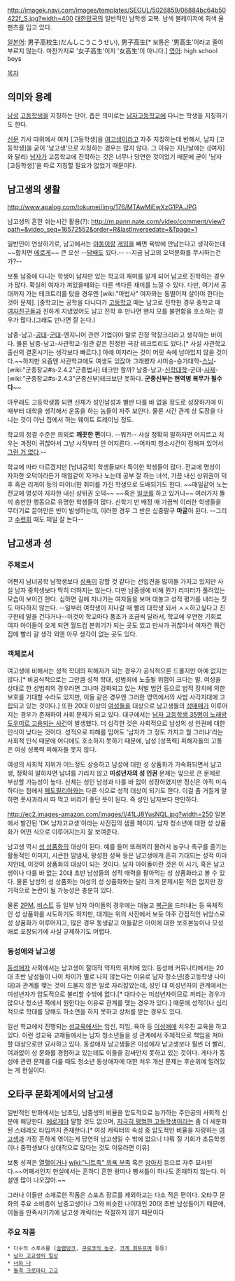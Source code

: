 http://imagek.navi.com/images/templates/SEOUL/5026859/06884bc64b50422f_S.jpg?width=400
[[대한민국]]의 일반적인 남학생 교복. 남색 블레이저에 회색 울팬츠를 입고 있다.

[[일본어]]: 男子高校生(だんしこうこうせい), 男子高生[* 보통은 '男高生'이라고 줄여 부르지 않는다. 마찬가지로 '女子高生'이지 '女高生'이 아니다.]
[[영어]]: high school boys

[[목차]]

== 의미와 용례 ==
[[남성]] [[고등학생]]을 지칭하는 단어. 좁은 의미로는 [[남자고등학교]]에 다니는 학생을 지칭하기도 한다.

[[신문]] 기사 따위에서 여자 [고등학생]을 [[여고생]]이라고 자주 지칭하는데 반해서, 남자 [고등학생]을 굳이 '남고생'으로 지칭하는 경우는 많지 않다. 그 이유는 지난날에는 ([여자]와 달리) [[남자]]가 고등학교에 진학하는 것은 너무나 당연한 것이었기 때문에 굳이 '남자 [고등학생]'을 따로 지칭할 필요가 없었기 때문이다.

== 남고생의 생활 ==
http://www.apalog.com/tokumei/img/176/MTAwMjEwXzG1PA.JPG

남고생의 흔한 쉬는시간 활용(?): http://m.pann.nate.com/video/comment/view?path=&video_seq=16572552&order=R&lastInversedate=&Tpage=1

일반인이 연상하기로, 남고에서는 [[야동]]이랑 [[게임]]을 빼면 욕밖에 안남는다고 생각하는데~~합치면 [[에로게]]~~ 큰 오산 --[[담배]]도 있다.-- --지금 남고의 오덕문화를 무시하는건가?--

보통 남중에 다니는 학생이 남자만 있는 학교의 재미를 알게 되어 남고로 진학하는 경우가 많다. 확실히 여자가 껴있을때와는 다른 색다른 재미를 느낄 수 있다. 다만, 여기서 공대까지 가는 테크트리를 탔을 경우엔 [wiki:"마법사" 여자와는 동떨어져 살아야 한다는 것이 문제]. [중학교]는 공학을 다니다가 [[고등학교]] 때는 남고로 진학한 경우 중학교 때 [[여자친구]]들과 친하게 지냈었어도 남고 진학 후 만나면 왠지 모를 불편함을 호소하는 경우가 많다.(그래도 만나면 잘 논다.) 

남중-남고-[[공대]]-[[군대]]-엔지니어 관련 기업이야 말로 진정 막장크리라고 생각하는 바이다. 물론 남중-남고-사관학교-임관 같은 진정한 극강 테크트리도 있다.[* 사실 사관학교 출신의 결혼시기는 생각보다 빠르다.] 아예 여자라는 것이 머릿 속에 남아있지 않을 것이다.~~하지만 요즘엔 사관학교에도 여생도 있잖아 그래봤자 사미승-승가대학-[[스님]]-[wiki:"군종장교#s-2.4.2"군종법사] 테크만 할까? 남중-남고-[[신학대학]]-군대-[[사제]]-[wiki:"군종장교#s-2.4.3"군종신부]테크보단 못하다. '''군종신부는 현역병 복무가 필수다'''~~

아무래도 고등학생쯤 되면 신체가 성인남성과 별반 다를 바 없을 정도로 성장하기에 이 때부터 대학을 생각해서 운동을 하는 놈들이 자주 보인다. 물론 시간 관계 상 도장을 다니는 것이 아닌 집에서 하는 웨이트 트레이닝 정도.

학교의 청결 수준은 의외로 '''깨끗한 편'''이다. --뭐?!-- 사실 정확히 말하자면 어지르고 치우는 과정이 귀찮아서 그냥 시작부터 안 어지른다. --어차피 청소시간이 정해져 있어서 [[그런 거 없다]].--

학교에 따라 다르겠지만 [남녀공학] 학생들보다 특이한 학생들이 많다. 전교에 명성이 자자한 오덕이라든가 매일같이 자거나 노는데 공부 잘 하는 녀석, 가끔 내신 상위권이 덕후 혹은 리게이 등의 마이너한 취미를 가진 학생으로 도배되기도 한다. ~~매일같이 노는 전교에 명성이 자자한 내신 상위권 오덕~~ ~~혹은 [[일코]]를 하고 있거나~~ 여러가지 똘끼 충만한 행동으로 유명한 학생들이 많다. 신학기 반 배정 때 가끔씩 이러한 학생들을 무더기로 끌어안은 반이 발생하는데, 이러한 경우 그 반은 십중팔구 '''마굴'''이 된다. --그리고 [[수련회]] 때도 제일 잘 논다--
== 남고생과 성 ==
=== 주체로서 ===
어쩐지 남녀공학 남학생보다 [[성욕]]이 강할 것 같다는 선입견을 많이들 가지고 있지만 사실 남자 중학생보다 딱히 더하지는 않는다. 다만 남중생에 비해 뭔가 리미터가 풀려있는 모습이 보이긴 한다. 심하면 길에 지나가는 여자들을 보며 대놓고 성적 평가를 내리는 짓도 마다하지 않는다. --일부러 여학생이 지나갈 때 빨리 대학생 되서 ㅅㅅ하고싶다고 친구한테 말을 건다거나--이것이 학교마다 풍조가 조금씩 달라서, 학교에 우연한 기회로 여자 아이들이 오게 되면 월드컵 분위기가 되는 곳도 있고 만사가 귀찮아서 여자건 뭐건 집에 빨리 갈 생각 외엔 아무 생각이 없는 곳도 있다.
=== 객체로서 ===
여고생에 비해서는 성적 학대의 피해자가 되는 경우가 공식적으론 드물지만 아예 없지는 않다.[* 비공식적으로는 그만큼 성적 학대, 성범죄에 노출될 위험이 크다는 말. 여성을 상대로 한 성범죄의 경우라면 그나마 강화되고 있는 처벌 법안 등으로 법적 장치에 의한 보호를 기대할 수라도 있지만, 이들 같은 경우엔 그러한 영역에서의 사법 사각지대에 고립되고 있는 것이다.] 또한 20대 이상의 [[여성]]들을 대상으로 남고생들의 [[성매매]]가 이루어지는 경우가 존재하여 사회 문제가 되고 있다. 대구에서는 [http://www.ytn.co.kr/_ln/0103_201203301201071648 남자 고등학생 35명이 노래방 도우미로 고용되는 사건]이 발생했다. 더 심각한 것은 사회적으로 남성의 성 인권에 대한 인식이 낮다는 것이다. 성적으로 피해를 입어도 '남자가 그 정도 가지고 뭘 그러냐'라는 사회적 인식 때문에 어디에도 호소하지 못하기 때문에, 남성 [성폭력] 피해자들의 고통은 여성 성폭력 피해자들 못지 않다.

여성의 사회적 지위가 어느정도 상승하고 남성에 대한 성 상품화가 가속화되면서 남고생, 정확히 말하자면 남녀를 가리지 않고 '''미성년자의 성 인권''' 문제는 앞으로 큰 문제로 부상할 가능성이 높다. 신체는 성인 남성과 다를 바 없이 성장하였지만 정신은 아직 미숙하다는 점에서 [[페도필리아]]와는 다른 식으로 성적 대상이 되기도 한다. 이걸 좀 거칠게 말하면 풋사과라서 따 먹고 버리기 좋단 뜻이 된다. 즉 성인 남자보다 만만하다.

http://ec2.images-amazon.com/images/I/41LJ8YusNQL.jpg?width=250
일본에서 발간된 'DK 남자고교생'이라는 사진집의 샘플 페이지. 남자 청소년에 대한 성 상품화가 어떤 식으로 이루어지는지 잘 보여준다.

남고생 역시 [[성 상품화]]의 대상이 된다. 예를 들어 또래끼리 몰려서 농구나 축구를 즐기는 활동적인 이미지, 시큰한 땀냄새, 왕성한 성욕 등은 남고생에게 흔히 기대되는 성적 이미지인데, 이것이 상품화의 대상이 되는 것이다. 남자 아이돌이란 것은 이 시기, 혹은 남고생이나 다를 바 없는 20대 초반 남성들의 성적 매력을 팔아먹는 성 상품화라고 볼 수 있다. 물론 남성의 성 상품화는 여성의 성 상품화와는 달리 크게 문제시된 적은 없지만 장기적으로 논란이 될 가능성은 충분히 있다.

물론 [[2PM]], [[비스트]] 등 일부 남자 아이돌의 경우에는 대놓고 [[복근]]을 드러내는 등 육체적인 성 상품화를 시도하기도 하지만, 대개는 위의 사진에서 보듯 아주 간접적인 뉘앙스로 성 상품화가 이루어지고, 많은 경우 동생같고 아들같은 아이에 대한 보호본능이나 모성애로 포장되기에 사실 규제하기도 어렵다.
=== 동성애와 남고생 ===
[[동성애자]] 사회에서는 남고생이 절대적 약자의 위치에 있다. 동성애 커뮤니티에서는 20대 초반 남성들이 나이 차이가 별로 나지 않는다는 이유로 남자 청소년(중고등학생 나이대)과 관계를 맺는 것이 드물지 않은 일로 자리잡았는데, 성인 대 미성년자의 관계에서는 미성년자가 압도적으로 불리할 수밖에 없다.[* 대다수는 미성년자이므로 꺼리는 경우가 많으나 청소년 쪽에서 원한다는 이유로 관계를 맺는 경우가 있다.] 때문에 성적이나 심리적으로 학대를 당해도 하소연을 하지 못하고 상처를 받는 경우도 있다.

일선 학교에서 진행되는 [[성교육]]에서는 임신, 피임, 육아 등 [[이성애]]에 치우친 교육을 하고 있다. 이런 성교육 교재들에서는 남자 청소년들을 성 관계에서 주체적으로 책임을 져야 할 대상으로만 묘사하고 있다. 동성애자 남고생들은 이성애자 남고생보다 훨씬 더 빨리, 여과없이 성 문화를 경험하고 있는데도 이들을 감싸안지 못하고 있는 것이다. 게다가 동성애 관련 문제를 다룰 때도 청소년 동성애자에 대한 처우 개선 문제는 후순위에 밀려있는 게 현실이다.

== 오타쿠 문화계에서의 남고생 ==
일반적인 만화에서는 남초딩, 남중생의 비율을 압도적으로 능가하는 주인공의 사회적 신분에 해당한다. [[에로게]]야 말할 것도 없으며, [[지극히 평범한 고등학생]]이라는 좀 더 세분화된 스테레오 타입까지 존재한다.[* 여성 캐릭터의 속성 중 압도적인 비율을 자랑하는 [[여고생]]과 가장 흔하게 엮이는게 당연히 남고생일 수 밖에 없으니 다뤄 질 기회가 초등학생이나 중학생보다 상대적으로 많다는 것도 이유라면 이유]

보통 성격은 [[열혈]]이거나 [[wiki:"니트족" 의욕 부족]] 혹은 [[양아치]] 등으로 자주 묘사된다.~~어째서인지 현실에서는 흔하디 흔한 왕따나 빵셔틀이 하나도 존재하지 않는다. 야설엔 많이 나오잖아.~~

그러나 이들만 소재로한 작품은 스포츠 장르를 제외하고는 다소 적은 편이다. 오타쿠 문화의 주요 소비층이 남중고생이나 그와 비슷한 나이대인 20대 초반 남성들이기 때문에, 이들을 만족시키기에 남고생 캐릭터는 적절하지 않기 때문이다

=== 주요 작품 ===
 * 다수의 스포츠물 ([[슬램덩크]], [[쿠로코의 농구]], [[크게 휘두르며]] 등등)
 * [[남자 고교생의 일상]]
 * [[너와 나]]
 * [[돌격 크로마티 고교]]
